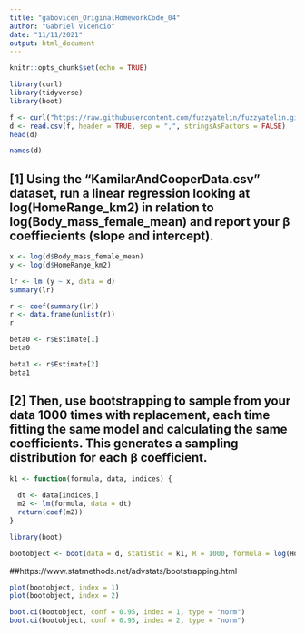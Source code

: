 ```yaml
---
title: "gabovicen_OriginalHomeworkCode_04"
author: "Gabriel Vicencio"
date: "11/11/2021"
output: html_document
---
```


```r
knitr::opts_chunk$set(echo = TRUE)
```



```r
library(curl)
library(tidyverse)
library(boot)
```


```r
f <- curl("https://raw.githubusercontent.com/fuzzyatelin/fuzzyatelin.github.io/master/AN588_Fall21/KamilarAndCooperData.csv")
d <- read.csv(f, header = TRUE, sep = ",", stringsAsFactors = FALSE)
head(d)
```
```r
names(d)
```



## [1] Using the “KamilarAndCooperData.csv” dataset, run a linear regression looking at log(HomeRange_km2) in relation to log(Body_mass_female_mean) and report your β coeffiecients (slope and intercept).

```r
x <- log(d$Body_mass_female_mean)
y <- log(d$HomeRange_km2)

lr <- lm (y ~ x, data = d)
summary(lr)
```

```r
r <- coef(summary(lr))
r <- data.frame(unlist(r))
r

beta0 <- r$Estimate[1]
beta0

beta1 <- r$Estimate[2]
beta1

```

## [2] Then, use bootstrapping to sample from your data 1000 times with replacement, each time fitting the same model and calculating the same coefficients. This generates a sampling distribution for each β coefficient.


```r
k1 <- function(formula, data, indices) {
  
  dt <- data[indices,]
  m2 <- lm(formula, data = dt)
  return(coef(m2))
}
```

```r
library(boot)

bootobject <- boot(data = d, statistic = k1, R = 1000, formula = log(HomeRange_km2) ~ log(Body_mass_female_mean))
```

##https://www.statmethods.net/advstats/bootstrapping.html

```r
plot(bootobject, index = 1)
plot(bootobject, index = 2)
```

```r
boot.ci(bootobject, conf = 0.95, index = 1, type = "norm") 
boot.ci(bootobject, conf = 0.95, index = 2, type = "norm")
```


